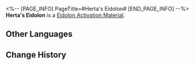 <%-- [PAGE_INFO]
PageTitle=#Herta's Eidolon#
[END_PAGE_INFO] --%>
{{Item Infobox
|id          = 11013
|image       = Item Herta's Eidolon.png
|type        = Eidolon Activation Material
|invCategory = 
|rarity      = 4
|effect      = Material for raising Herta's Eidolon Level.
|description = 
}}
'''Herta's Eidolon''' is a [[Eidolon Activation Material]].

==Other Languages==
{{Other Languages
|en   = Herta's Eidolon
|zhs  = 【黑塔】的星魂
|zht  = 【黑塔】的星魂
|ja   = 「ヘルタ」の星魂
|ko   = [헤르타]의 성혼
|es   = Eidolon de Herta
|fr   = Eidolon pour Herta
|ru   = Эйдолон Герты
|th   = Eidolon ของ Herta
|vi   = Tinh Hồn Herta
|de   = Hertas Eidolon
|id   = Herta's Eidolon
|pt   = Eidolon de Herta
}}

==Change History==
{{Change History|2.0}}